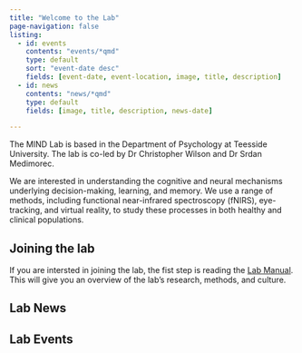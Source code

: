 ```yaml
---
title: "Welcome to the Lab"
page-navigation: false
listing:
  - id: events
    contents: "events/*qmd"
    type: default
    sort: "event-date desc"
    fields: [event-date, event-location, image, title, description]
  - id: news
    contents: "news/*qmd"
    type: default
    fields: [image, title, description, news-date]

---
```


The MIND Lab is based in the Department of Psychology at Teesside University. The lab is co-led by Dr Christopher Wilson and Dr Srdan Medimorec.

We are interested in understanding the cognitive and neural mechanisms underlying decision-making, learning, and memory. We use a range of methods, including functional near-infrared spectroscopy (fNIRS), eye-tracking, and virtual reality, to study these processes in both healthy and clinical populations.

::: {.callout-tip}
## Joining the lab

If you are intersted in joining the lab, the fist step is reading the [Lab Manual](info/lab_manual.html). This will give you an overview of the lab's research, methods, and culture.

:::

## Lab News

::: {#news}
:::

## Lab Events

::: {#events}
:::


